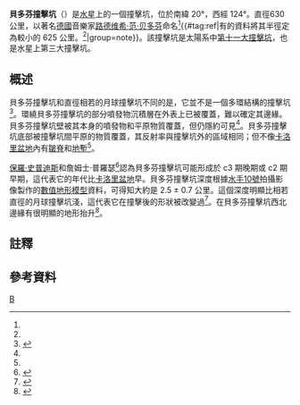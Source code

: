 {{Infobox crater
| title       = 貝多芬撞擊坑
| image       = Mercury_h07_Beethoven_quadrangle_marked.png
| image_size  = 250px
| caption     = 貝多芬撞擊坑接近影像底部
| globe       = 水星
| coordinates = {{coord|20|S|124|W|globe:mercury_type:landmark|display=inline,title}}
| diameter    = {{convert|630|km}}
| eponym      = [[路德维希·范·贝多芬|路德维希·范·贝多芬]]<ref name=usgs>{{cite web|url=http://planetarynames.wr.usgs.gov/jsp/FeatureNameDetail.jsp?feature=60829|title=Mercury: Beethoveni|accessdate=2009-12-03|publisher=USGS|archive-date=2006-09-29|archive-url=https://web.archive.org/web/20060929152310/http://planetarynames.wr.usgs.gov/jsp/FeatureNameDetail.jsp?feature=60829|dead-url=no}}</ref>
}}
'''貝多芬撞擊坑'''（{{lang-en|Beethoven}}）是[[水星|水星]]上的一個撞擊坑，位於南緯 20°，西經 124°。直徑630公里，以著名[[德國|德國]]音樂家[[路德维希·范·贝多芬|路德维希·范·贝多芬]]命名<ref name=usgs/>{{#tag:ref|有的資料將其半徑定為較小的 625 公里。<ref name=Andre2005/>|group=note}}。該撞擊坑是太陽系中[[太陽系最大撞擊坑列表|第十一大撞擊坑]]，也是水星上第三大撞擊坑。

==概述==
貝多芬撞擊坑和直徑相若的月球撞擊坑不同的是，它並不是一個多環結構的撞擊坑<ref>{{cite conference|last=Trask|first=N.J.|year=1976|title=History of basin development on Mercury|conference=Conference on Comparisons of Mercury and The Moon. November 15-17, 1976|booktitle=Lunar Science Institute Contribution|issue=262|page=36|volume=262|url=http://adsabs.harvard.edu/abs/1976LPICo.262...36T|access-date=2011-11-16|archive-date=2019-10-17|archive-url=https://web.archive.org/web/20191017103526/http://adsabs.harvard.edu/abs/1976LPICo.262...36T|dead-url=no}}</ref>。環繞貝多芬撞擊坑的部分噴發物沉積層在外表上已被覆蓋，難以確定其邊緣。貝多芬撞擊坑壁被其本身的噴發物和平原物質覆蓋，但仍隱約可見<ref name=Andre2005/>。貝多芬撞擊坑底部被撞擊坑間平原的物質覆蓋，其反射率與撞擊坑外的區域相同；但不像[[卡洛里盆地|卡洛里盆地]]內有[[皺脊|皺脊]]和[[地塹|地塹]]<ref name=Mohit2009/>。

[[保羅·史普迪斯|保羅·史普迪斯]]和詹姆士·普羅瑟<ref>{{cite journal|last=Spudis|first=P.D.|last2=Prosser|first2=J.G.|year=1984|title=Geologic map of the Michelangelo quadrangle of Mercury|journal=U.S. Geological Survey Miscellaneous Investigations Series|version=Map I-1659, scale 1:5,000,000|url=http://www.lpi.usra.edu/resources/mercury_maps/MichelangeloI-1067/|access-date=2011-11-16|archive-date=2020-08-08|archive-url=https://web.archive.org/web/20200808184020/https://www.lpi.usra.edu/resources/mercury_maps/MichelangeloI-1067/|dead-url=no}}</ref>認為貝多芬撞擊坑可能形成於 c3 期晚期或 c2 期早期，這代表它的年代比[[卡洛里盆地|卡洛里盆地]]早。貝多芬撞擊坑深度根據[[水手10號|水手10號]]拍攝影像製作的[[數值地形模型|數值地形模型]]資料，可得知大約是 2.5 ± 0.7 公里。這個深度明顯比相若直徑的月球撞擊坑淺，這代表它在撞擊後的形狀被改變過<ref name=Mohit2009>{{cite journal|last1=Mohit|first1=P. Surdas|last2=Johnson|first2=Catherine L.|last3=Barnouin-Jha|first3=Olivier|last4=Zuber|first4=Maria T.|last5=Solomon|first5=Sean C.|title=Shallow basins on Mercury: Evidence of relaxation?|date=2009|journal=Earth and Planetary Science Letters|volume=285|issue=3-4|pages=355–363 |doi=10.1016/j.epsl.2009.04.023|bibcode=2009E&PSL.285..355M}}</ref>。在貝多芬撞擊坑西北邊緣有很明顯的地形抬升<ref name=Andre2005>{{cite journal|last1=André|first1=S.L.|last2=Watters|first2=T.R.|last3=Robinson|first3=M.S.|title=A topographic analysis of Beethoven Basin, Mercury|date=2005|journal=Lunar and Planetary Science|volume=XXXVI|page=1871|bibcode=2005LPI....36.1871A|url=http://www.lpi.usra.edu/meetings/lpsc2005/pdf/1871.pdf|access-date=2020-10-10|archive-date=2016-03-03|archive-url=https://web.archive.org/web/20160303225508/http://www.lpi.usra.edu/meetings/lpsc2005/pdf/1871.pdf|dead-url=no}}</ref>。

==註釋==
{{reflist|group=note}}

==參考資料==
{{reflist}}

{{水星}}
[[Category:水星隕石坑|B]]